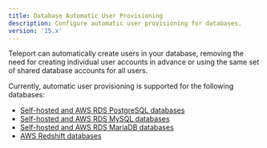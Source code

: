 ```yaml
---
title: Database Automatic User Provisioning 
description: Configure automatic user provisioning for databases.
version: '15.x'
---
```


Teleport can automatically create users in your database, removing the need for
creating individual user accounts in advance or using the same set of shared
database accounts for all users.

Currently, automatic user provisioning is supported for the following databases:

- [Self-hosted and AWS RDS PostgreSQL databases](/database-access/auto-user-provisioning/postgres)
- [Self-hosted and AWS RDS MySQL databases](/database-access/auto-user-provisioning/mysql)
- [Self-hosted and AWS RDS MariaDB databases](/database-access/auto-user-provisioning/mariadb)
- [AWS Redshift databases](/database-access/auto-user-provisioning/aws-redshift)

